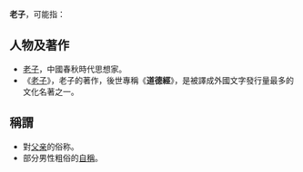 '''老子'''，可能指：

== 人物及著作 ==
*[[老子|老子]]，中國春秋時代思想家。
*《[[老子_(書)|老子]]》，老子的著作，後世專稱《'''道德經'''》，是被譯成外國文字發行量最多的文化名著之一。

== 稱謂 ==
*對[[父亲|父亲]]的俗称。
*部分男性粗俗的[[第一人稱|自稱]]。

{{disambig|Cat=二字中國相關消歧義}}